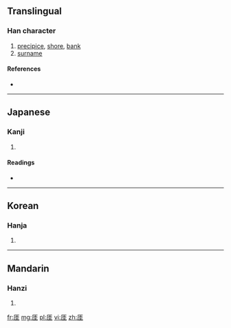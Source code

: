 ==Translingual==

===Han character===
{{Han char|rn=27|rad=厂|as=06|sn=8|four=|canj=一土土 (MGG)}}

# [[precipice]], [[shore]], [[bank]]
# [[surname]]

====References====
* {{Han ref|kx=0161.080|dkj=02930|dj=0367.310|hdz=10070.120|uh=5393|ud=21395}}

----

==Japanese==

===Kanji===
{{ja-kanji|grade=|rs=厂06}}

# {{defn|lang=ja|sort=厂06}}

====Readings====
* {{ja-readings|on=[[がい]] (gai), [[げ]] (ge), [[ぎ]] (gi)|kun=[[がけ]] (gake), [[きし]] (kishi), [[かたへ]] (katahe), [[はて]] (hate)}}

----

==Korean==

===Hanja===
{{ko-hanja|hangeul=애|rv=ae|mr=ae}}

# {{defn|lang=ko|sort=厂06}}

----

==Mandarin==

===Hanzi===
{{cmn-hanzi|pin=[[yá]] ([[ya2]])|wg=ya<sup>2</sup>}}

# {{defn|lang=cmn|sort=厂06}}

[[fr:厓]]
[[mg:厓]]
[[pl:厓]]
[[vi:厓]]
[[zh:厓]]
